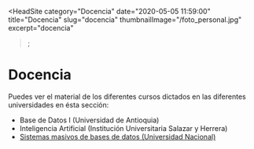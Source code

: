 
<HeadSite
  category="Docencia"
  date="2020-05-05 11:59:00"
  title="Docencia"
  slug="docencia"
  thumbnailImage="/foto_personal.jpg"
  excerpt="docencia"
></HeadSite>;

# **Docencia**

Puedes ver el material de los diferentes cursos dictados en las diferentes universidades en ésta sección:

- Base de Datos I (Universidad de Antioquia)
- Inteligencia Artificial (Institución Universitaria Salazar y Herrera)
- [Sistemas masivos de bases de datos (Universidad Nacional)](/docencia/big-data)
